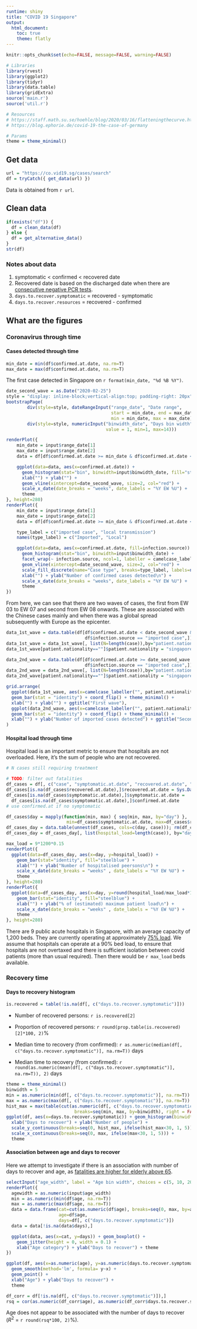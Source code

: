 ---
runtime: shiny
title: "COVID 19 Singapore"
output: 
  html_document:
    toc: true
    theme: flatly
---

```{r}
knitr::opts_chunk$set(echo=FALSE, message=FALSE, warning=FALSE)
```

```{r echo=TRUE}
# Libraries
library(rvest)
library(ggplot2)
library(tidyr)
library(data.table)
library(gridExtra)
source('main.r')
source('util.r')

# Resources
# https://staff.math.su.se/hoehle/blog/2020/03/16/flatteningthecurve.html
# https://blog.ephorie.de/covid-19-the-case-of-germany 

# Params
theme = theme_minimal()
```

## Get data

```{r echo=TRUE}
url = "https://co.vid19.sg/cases/search"
df = tryCatch({ get_data(url) })
```

Data is obtained from `r url`. 

## Clean data

```{r echo=TRUE}
if(exists("df")) {
  df = clean_data(df)
} else {
  df = get_alternative_data()
}  
str(df)
```

### Notes about data

1. symptomatic < confirmed < recovered date
2. Recovered date is based on the discharged date when there are [consecutive negative PCR tests](https://www.channelnewsasia.com/news/singapore/covid19-coronavirus-singapore-discharged-patients-moh-12477696). 
3. `days.to.recover.symptomatic` = recovered - symptomatic
4. `days.to.recover.resources` = recovered - confirmed

## What are the figures

### Coronavirus through time

#### Cases detected through time
```{r}
min_date = min(df$confirmed.at.date, na.rm=T)
max_date = max(df$confirmed.at.date, na.rm=T)
```

The first case detected in Singapore on `r format(min_date, "%d %B %Y")`. 

```{r}

date_second_wave = as.Date("2020-02-25")
style = "display: inline-block;vertical-align:top; padding-right: 20px"
bootstrapPage(
        div(style=style, dateRangeInput("range_date", "Date range", 
                                        start = min_date, end = max_date,
                                        min = min_date, max = max_date)),
        div(style=style, numericInput("binwidth_date", "Days bin width", 
                                      value = 1, min=1, max=14)))

renderPlot({
    min_date = input$range_date[1]
    max_date = input$range_date[2]
    data = df[df$confirmed.at.date >= min_date & df$confirmed.at.date <= max_date,]

    ggplot(data=data, aes(x=confirmed.at.date)) +
      geom_histogram(stat="bin", binwidth=input$binwidth_date, fill="steelblue") + 
      xlab("") + ylab("") + 
      geom_vline(xintercept=date_second_wave, size=2, col="red") +
      scale_x_date(date_breaks = "weeks", date_labels = "%Y EW %U") +
      theme
}, height=280)
renderPlot({
    min_date = input$range_date[1]
    max_date = input$range_date[2]
    data = df[df$confirmed.at.date >= min_date & df$confirmed.at.date <= max_date,]

    type_label = c("imported case", "local transmission")
    names(type_label) = c("Imported", "Local")

    ggplot(data=data, aes(x=confirmed.at.date, fill=infection.source)) +
      geom_histogram(stat="bin", binwidth=input$binwidth_date) + 
      facet_wrap(~ infection.source, ncol=1, labeller = camelcase_labeller) + 
      geom_vline(xintercept=date_second_wave, size=2, col="red") +
      scale_fill_discrete(name="Case type", breaks=type_label, labels=names(type_label)) + 
      xlab("") + ylab("Number of confirmed cases detected\n") +
      scale_x_date(date_breaks = "weeks", date_labels = "%Y EW %U") +
      theme
})
```
From here, we can see that there are two waves of cases, the first from EW 03 to EW 07 and second from EW 08 onwards. These are associated with the Chinese cases mainly and when there was a global spread subsequently with Europe as the epicenter.

```{r}

data_1st_wave = data.table(df[df$confirmed.at.date < date_second_wave &
                              df$infection.source == "imported case",])
data_1st_wave = data_1st_wave[, list(N=length(case)),by="patient.nationality"]
data_1st_wave[patient.nationality==""]$patient.nationality = "singaporean"

data_2nd_wave = data.table(df[df$confirmed.at.date >= date_second_wave &
                              df$infection.source == "imported case",])
data_2nd_wave = data_2nd_wave[, list(N=length(case)),by="patient.nationality"]
data_2nd_wave[patient.nationality==""]$patient.nationality = "singaporean"

grid.arrange(
  ggplot(data_1st_wave, aes(x=camelcase_labeller("", patient.nationality), y=N)) +
  geom_bar(stat = "identity") + coord_flip() + theme_minimal() +
  xlab("") + ylab("") + ggtitle("First wave"),
  ggplot(data_2nd_wave, aes(x=camelcase_labeller("", patient.nationality), y=N)) +
  geom_bar(stat = "identity") + coord_flip() + theme_minimal() +
  xlab("") + ylab("Number of imported cases detected") + ggtitle("Second wave")
)
```


#### Hospital load through time

Hospital load is an important metric to ensure that hospitals are not overloaded. Here, it's the sum of people who are not recovered. 

```{r}

# N cases still requiring treatment

# TODO: filter out fatalities
df_cases = df[, c("case", "symptomatic.at.date", "recovered.at.date", "confirmed.at.date")]
df_cases[is.na(df_cases$recovered.at.date),]$recovered.at.date = Sys.Date()
df_cases[is.na(df_cases$symptomatic.at.date),]$symptomatic.at.date = 
  df_cases[is.na(df_cases$symptomatic.at.date),]$confirmed.at.date 
# use confirmed.at if no symptomatic

df_cases$day = mapply(function(min, max) { seq(min, max, by="day") }, 
                       min=df_cases$symptomatic.at.date, max=df_cases$recovered.at.date)
df_cases_day = data.table(unnest(df_cases, cols=c(day, case))); rm(df_cases)
df_cases_day = df_cases_day[, list(hospital_load=length(case)), by="day"]

max_load = 9*1200*0.15
renderPlot({
  ggplot(data=df_cases_day, aes(x=day, y=hospital_load)) +
    geom_bar(stat="identity", fill="steelblue") + 
    xlab("") + ylab("Number of hospitalised peersons\n") + 
    scale_x_date(date_breaks = "weeks" , date_labels = "%Y EW %U") +
    theme
}, height=280)
renderPlot({
  ggplot(data=df_cases_day, aes(x=day, y=round(hospital_load/max_load*100, 2))) +
    geom_bar(stat="identity", fill="steelblue") + 
    xlab("") + ylab("% of (estimated) maximum patient load\n") + 
    scale_x_date(date_breaks = "weeks" , date_labels = "%Y EW %U") +
    theme
}, height=280)
```

There are 9 public acute hospitals in Singapore, with an average capacity of 1,200 beds. They are currently operating at approximately [75% load](https://www.moh.gov.sg/resources-statistics/healthcare-institution-statistics/beds-occupancy-rate-(bor)). We assume that hospitals can operate at a 90% bed load, to ensure that hospitals are not overtaxed and there is sufficient isolation between covid patients (more than usual required). Then there would be `r max_load` beds available. 


### Recovery time

#### Days to recovery histogram

```{r}
is.recovered = table(!is.na(df[, c("days.to.recover.symptomatic")]))
```
- Number of recovered persons: `r is.recovered[2]`
- Proportion of recovered persons: `r round(prop.table(is.recovered)[2]*100, 2)`%

- Median time to recovery (from confirmed): `r as.numeric(median(df[, c("days.to.recover.symptomatic")], na.rm=T))` days
- Median time to recovery (from confirmed): `r round(as.numeric(mean(df[, c("days.to.recover.symptomatic")], na.rm=T)), 2)` days

```{r fig.height=3, fig.width=5}
theme = theme_minimal()
binwidth = 5
min = as.numeric(min(df[, c("days.to.recover.symptomatic")], na.rm=T))
max = as.numeric(max(df[, c("days.to.recover.symptomatic")], na.rm=T))
hist_max = max(table(cut(as.numeric(df[, c("days.to.recover.symptomatic")]), 
                          breaks=seq(min, max, by=binwidth), right = FALSE)))
ggplot(df, aes(x=days.to.recover.symptomatic)) + geom_histogram(binwidth=binwidth, na.rm=T) + 
  xlab("Days to recover") + ylab("Number of people") +
  scale_y_continuous(breaks=seq(0, hist_max, ifelse(hist_max<30, 1, 5))) +
  scale_x_continuous(breaks=seq(0, max, ifelse(max<30, 1, 5))) + 
  theme
```

#### Association between age and days to recover

Here we attempt to investigate if there is an association with number of days to recover and age, as [fatalities are higher for elderly above 65](https://www.businessinsider.sg/most-us-coronavirus-deaths-ages-65-older-cdc-report-2020-3).

```{r}
selectInput("age_width", label = "Age bin width", choices = c(5, 10, 20), selected = 5)
renderPlot({
  agewidth = as.numeric(input$age_width)
  min = as.numeric(min(df$age, na.rm=T))
  max = as.numeric(max(df$age, na.rm=T))
  data = data.frame(cat=cut(as.numeric(df$age), breaks=seq(0, max, by=agewidth), right = FALSE),
                    age=df$age, 
                    days=df[, c("days.to.recover.symptomatic")])
  data = data[!is.na(data$days),]

  ggplot(data, aes(x=cat, y=days)) + geom_boxplot() +
    geom_jitter(height = 0, width = 0.1) +
    xlab("Age category") + ylab("Days to recover") + theme
})
```

```{r fig.height=4, fig.width=12}
ggplot(df, aes(x=as.numeric(age), y=as.numeric(days.to.recover.symptomatic))) + 
  geom_smooth(method='lm', formula= y~x) +
  geom_point() + 
  xlab("Age") + ylab("Days to recover") +
  theme

df_corr = df[!is.na(df[, c("days.to.recover.symptomatic")]),]
rsq = cor(as.numeric(df_corr$age), as.numeric(df_corr$days.to.recover.symptomatic))^2

```
Age does not appear to be associated with the number of days to recover ($R^2$ = `r round(rsq*100, 2)`%). 